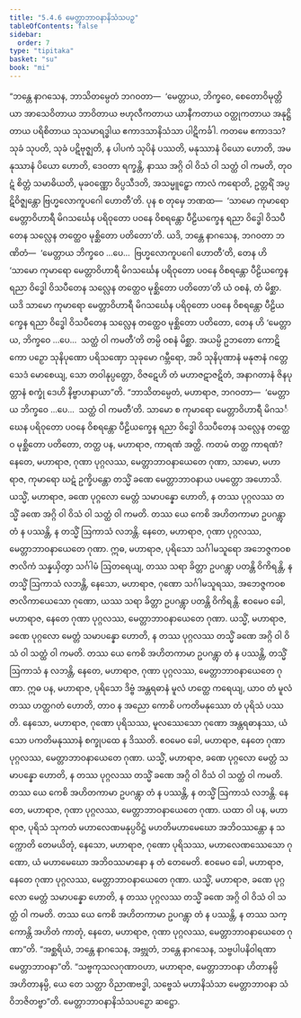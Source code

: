 ```yaml
---
title: "5.4.6 မေတ္တာဘာဝနာနိသံသပဉှ"
tableOfContents: false
sidebar:
  order: 7
type: "tipitaka"
basket: "su"
book: "mi"
---
```



<DynamicBreadcrumb />

<Division number="155" book="mi">

<Paragraph number="882" book="mi">
“ဘန္တေ နာဂသေန, ဘာသိတမ္ပေတံ ဘဂဝတာ—  ‘မေတ္တာယ, ဘိက္ခဝေ, စေတောဝိမုတ္တိယာ အာသေဝိတာယ ဘာဝိတာယ ဗဟုလီကတာယ ယာနီကတာယ ဝတ္ထုကတာယ အနုဋ္ဌိတာယ ပရိစိတာယ သုသမာရဒ္ဓါယ ဧကာဒသာနိသံသာ ပါဋိကင်္ခါ. ကတမေ ဧကာဒသ? သုခံ သုပတိ, သုခံ ပဋိဗုဇ္ဈတိ, န ပါပကံ သုပိနံ ပဿတိ, မနုဿာနံ ပိယော ဟောတိ, အမနုဿာနံ ပိယော ဟောတိ, ဒေဝတာ ရက္ခန္တိ, နာဿ အဂ္ဂိ ဝါ ဝိသံ ဝါ သတ္ထံ ဝါ ကမတိ, တုဝဋံ စိတ္တံ သမာဓိယတိ, မုခဝဏ္ဏော ဝိပ္ပသီဒတိ, အသမ္မူဠှော ကာလံ ကရောတိ, ဥတ္တရိံ အပ္ပဋိဝိဇ္ဈန္တော ဗြဟ္မလောကူပဂေါ ဟောတီ’တိ. ပုန စ တုမှေ ဘဏထ—  ‘သာမော ကုမာရော မေတ္တာဝိဟာရီ မိဂသင်္ဃေန ပရိဝုတော ပဝနေ ဝိစရန္တော ပီဠိယက္ခေန ရညာ ဝိဒ္ဓေါ ဝိသပီတေန သလ္လေန တတ္ထေဝ မုစ္ဆိတော ပတိတော’တိ.
</Paragraph>

<Paragraph number="883" book="mi">
ယဒိ, ဘန္တေ နာဂသေန, ဘဂဝတာ ဘဏိတံ—  ‘မေတ္တာယ ဘိက္ခဝေ …ပေ…  ဗြဟ္မလောကူပဂေါ ဟောတီ’တိ, တေန ဟိ ‘သာမော ကုမာရော မေတ္တာဝိဟာရီ မိဂသင်္ဃေန ပရိဝုတော ပဝနေ ဝိစရန္တော ပီဠိယက္ခေန ရညာ ဝိဒ္ဓေါ ဝိသပီတေန သလ္လေန တတ္ထေဝ မုစ္ဆိတော ပတိတော’တိ ယံ ဝစနံ, တံ မိစ္ဆာ. ယဒိ သာမော ကုမာရော မေတ္တာဝိဟာရီ မိဂသင်္ဃေန ပရိဝုတော ပဝနေ ဝိစရန္တော ပီဠိယက္ခေန ရညာ ဝိဒ္ဓေါ ဝိသပီတေန သလ္လေန တတ္ထေဝ မုစ္ဆိတော ပတိတော, တေန ဟိ ‘မေတ္တာယ, ဘိက္ခဝေ …ပေ…  သတ္ထံ ဝါ ကမတီ’တိ တမ္ပိ ဝစနံ မိစ္ဆာ. အယမ္ပိ ဥဘတော ကောဋိကော ပဉှော သုနိပုဏော ပရိသဏှော သုခုမော ဂမ္ဘီရော, အပိ သုနိပုဏာနံ မနုဇာနံ ဂတ္တေ သေဒံ မောစေယျ, သော တဝါနုပ္ပတ္တော, ဝိဇဋေဟိ တံ မဟာဇဋာဇဋိတံ, အနာဂတာနံ ဇိနပုတ္တာနံ စက္ခုံ ဒေဟိ နိဗ္ဗာဟနာယာ”တိ.
</Paragraph>

<Paragraph number="884" book="mi">
“ဘာသိတမ္ပေတံ, မဟာရာဇ, ဘဂဝတာ—  ‘မေတ္တာယ ဘိက္ခဝေ …ပေ…  သတ္ထံ ဝါ ကမတီ’တိ. သာမော စ ကုမာရော မေတ္တာဝိဟာရီ မိဂသင်္ဃေန ပရိဝုတော ပဝနေ ဝိစရန္တော ပီဠိယက္ခေန ရညာ ဝိဒ္ဓေါ ဝိသပီတေန သလ္လေန တတ္ထေဝ မုစ္ဆိတော ပတိတော, တတ္ထ ပန, မဟာရာဇ, ကာရဏံ အတ္ထိ. ကတမံ တတ္ထ ကာရဏံ? နေတေ, မဟာရာဇ, ဂုဏာ ပုဂ္ဂလဿ, မေတ္တာဘာဝနာယေတေ ဂုဏာ, သာမော, မဟာရာဇ, ကုမာရော ဃဋံ ဥက္ခိပန္တော တသ္မိံ ခဏေ မေတ္တာဘာဝနာယ ပမတ္တော အဟောသိ.
</Paragraph>

<Paragraph number="885" book="mi">
ယသ္မိံ, မဟာရာဇ, ခဏေ ပုဂ္ဂလော မေတ္တံ သမာပန္နော ဟောတိ, န တဿ ပုဂ္ဂလဿ တသ္မိံ ခဏေ အဂ္ဂိ ဝါ ဝိသံ ဝါ သတ္ထံ ဝါ ကမတိ. တဿ ယေ ကေစိ အဟိတကာမာ ဥပဂန္တွာ တံ န ပဿန္တိ, န တသ္မိံ ဩကာသံ လဘန္တိ. နေတေ, မဟာရာဇ, ဂုဏာ ပုဂ္ဂလဿ, မေတ္တာဘာဝနာယေတေ ဂုဏာ. ဣဓ, မဟာရာဇ, ပုရိသော သင်္ဂါမသူရော အဘေဇ္ဇကဝစဇာလိကံ သန္နယှိတွာ သင်္ဂါမံ ဩတရေယျ, တဿ သရာ ခိတ္တာ ဥပဂန္တွာ ပတန္တိ ဝိကိရန္တိ, န တသ္မိံ ဩကာသံ လဘန္တိ, နေသော, မဟာရာဇ, ဂုဏော သင်္ဂါမသူရဿ, အဘေဇ္ဇကဝစဇာလိကာယေသော ဂုဏော, ယဿ သရာ ခိတ္တာ ဥပဂန္တွာ ပတန္တိ ဝိကိရန္တိ. ဧဝမေဝ ခေါ, မဟာရာဇ, နေတေ ဂုဏာ ပုဂ္ဂလဿ, မေတ္တာဘာဝနာယေတေ ဂုဏာ.
</Paragraph>

<Paragraph number="886" book="mi">
ယသ္မိံ, မဟာရာဇ, ခဏေ ပုဂ္ဂလော မေတ္တံ သမာပန္နော ဟောတိ, န တဿ ပုဂ္ဂလဿ တသ္မိံ ခဏေ အဂ္ဂိ ဝါ ဝိသံ ဝါ သတ္ထံ ဝါ ကမတိ. တဿ ယေ ကေစိ အဟိတကာမာ ဥပဂန္တွာ တံ န ပဿန္တိ, တသ္မိံ ဩကာသံ န လဘန္တိ, နေတေ, မဟာရာဇ, ဂုဏာ ပုဂ္ဂလဿ, မေတ္တာဘာဝနာယေတေ ဂုဏာ. ဣဓ ပန, မဟာရာဇ, ပုရိသော ဒိဗ္ဗံ အန္တရဓာနံ မူလံ ဟတ္ထေ ကရေယျ, ယာဝ တံ မူလံ တဿ ဟတ္ထဂတံ ဟောတိ, တာဝ န အညော ကောစိ ပကတိမနုဿော တံ ပုရိသံ ပဿတိ. နေသော, မဟာရာဇ, ဂုဏော ပုရိသဿ, မူလဿေသော ဂုဏော အန္တရဓာနဿ, ယံ သော ပကတိမနုဿာနံ စက္ခုပထေ န ဒိဿတိ. ဧဝမေဝ ခေါ, မဟာရာဇ, နေတေ ဂုဏာ ပုဂ္ဂလဿ, မေတ္တာဘာဝနာယေတေ ဂုဏာ.
</Paragraph>

<Paragraph number="887" book="mi">
ယသ္မိံ, မဟာရာဇ, ခဏေ ပုဂ္ဂလော မေတ္တံ သမာပန္နော ဟောတိ, န တဿ ပုဂ္ဂလဿ တသ္မိံ ခဏေ အဂ္ဂိ ဝါ ဝိသံ ဝါ သတ္ထံ ဝါ ကမတိ. တဿ ယေ ကေစိ အဟိတကာမာ ဥပဂန္တွာ တံ န ပဿန္တိ, န တသ္မိံ ဩကာသံ လဘန္တိ. နေတေ, မဟာရာဇ, ဂုဏာ ပုဂ္ဂလဿ, မေတ္တာဘာဝနာယေတေ ဂုဏာ. ယထာ ဝါ ပန, မဟာရာဇ, ပုရိသံ သုကတံ မဟာလေဏမနုပ္ပဝိဋ္ဌံ မဟတိမဟာမေဃော အဘိဝဿန္တော န သက္ကောတိ တေမယိတုံ, နေသော, မဟာရာဇ, ဂုဏော ပုရိသဿ, မဟာလေဏဿေသော ဂုဏော, ယံ မဟာမေဃော အဘိဝဿမာနော န တံ တေမေတိ. ဧဝမေဝ ခေါ, မဟာရာဇ, နေတေ ဂုဏာ ပုဂ္ဂလဿ, မေတ္တာဘာဝနာယေတေ ဂုဏာ.
</Paragraph>

<Paragraph number="888" book="mi">
ယသ္မိံ, မဟာရာဇ, ခဏေ ပုဂ္ဂလော မေတ္တံ သမာပန္နော ဟောတိ, န တဿ ပုဂ္ဂလဿ တသ္မိံ ခဏေ အဂ္ဂိ ဝါ ဝိသံ ဝါ သတ္ထံ ဝါ ကမတိ. တဿ ယေ ကေစိ အဟိတကာမာ ဥပဂန္တွာ တံ န ပဿန္တိ, န တဿ သက္ကောန္တိ အဟိတံ ကာတုံ, နေတေ, မဟာရာဇ, ဂုဏာ ပုဂ္ဂလဿ, မေတ္တာဘာဝနာယေတေ ဂုဏာ”တိ. “အစ္ဆရိယံ, ဘန္တေ နာဂသေန, အဗ္ဘုတံ, ဘန္တေ နာဂသေန, သဗ္ဗပါပနိဝါရဏာ မေတ္တာဘာဝနာ”တိ. “သဗ္ဗကုသလဂုဏာဝဟာ, မဟာရာဇ, မေတ္တာဘာဝနာ ဟိတာနမ္ပိ အဟိတာနမ္ပိ, ယေ တေ သတ္တာ ဝိညာဏဗဒ္ဓါ, သဗ္ဗေသံ မဟာနိသံသာ မေတ္တာဘာဝနာ သံဝိဘဇိတဗ္ဗာ”တိ.

</Paragraph>
</Division>

<Paragraph number="889" type="center" book="mi">
မေတ္တာဘာဝနာနိသံသပဉှော ဆဋ္ဌော.
</Paragraph>